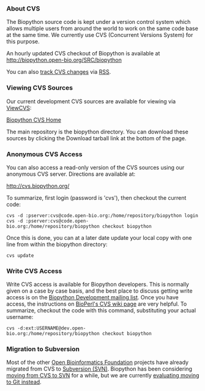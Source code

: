 === About CVS ===

The Biopython source code is kept under a version control system which allows multiple users from around the world to work on the same code base at the same time.  We currently use CVS (Concurrent Versions System) for this purpose.

An hourly updated CVS checkout of Biopython is available at http://biopython.open-bio.org/SRC/biopython

You can also [[Tracking CVS commits|track CVS changes]] via [[wp:RSS (file format)|RSS]].

=== Viewing CVS Sources ===

Our current development CVS sources are available for viewing via [http://viewcvs.sourceforge.net/ ViewCVS]:

[http://cvs.biopython.org/cgi-bin/viewcvs/viewcvs.cgi/?cvsroot=biopython Biopython CVS Home]

The main repository is the biopython directory. You can download these sources by clicking the Download tarball link at the bottom of the page.

=== Anonymous CVS Access ===

You can also access a read-only version of the CVS sources using our anonymous CVS server. Directions are available at:

[http://cvs.biopython.org/ http://cvs.biopython.org/]

To summarize, first login (password is 'cvs'), then checkout the current code:

 cvs -d :pserver:cvs@code.open-bio.org:/home/repository/biopython login
 cvs -d :pserver:cvs@code.open-bio.org:/home/repository/biopython checkout biopython

Once this is done, you can at a later date update your local copy with one line from within the biopython directory:

 cvs update

=== Write CVS Access ===

Write CVS access is available for Biopython developers. This is normally given on a case by case basis, and the best place to discuss getting write access is on the [mailto:biopython-dev@biopython.org Biopython Development mailing list].  Once you have access, the instructions on [http://www.bioperl.org/wiki/Using_CVS BioPerl's CVS wiki page] are very helpful.  To summarize, checkout the code with this command, substituting your actual username:

 cvs -d:ext:USERNAME@dev.open-bio.org:/home/repository/biopython checkout biopython

=== Migration to Subversion ===

Most of the other [http://open-bio.org Open Bioinformatics Foundation] projects have already migrated from CVS to [[SVN|Subversion (SVN)]].  Biopython has been considering [[Subversion_migration|moving from CVS to SVN]] for a while, but we are currently [[GitMigration|evaluating moving to Git instead]].
